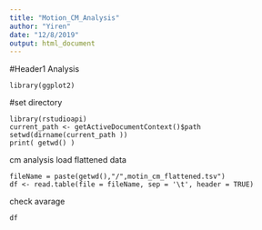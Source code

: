 ```yaml
---
title: "Motion_CM_Analysis"
author: "Yiren"
date: "12/8/2019"
output: html_document
---
```


#Header1
Analysis

```
library(ggplot2)
```

#set directory
```
library(rstudioapi)
current_path <- getActiveDocumentContext()$path 
setwd(dirname(current_path ))
print( getwd() )
```
cm analysis
load flattened data
```
fileName = paste(getwd(),"/",motin_cm_flattened.tsv")
df <- read.table(file = fileName, sep = '\t', header = TRUE)
```

check avarage
```
df

```



